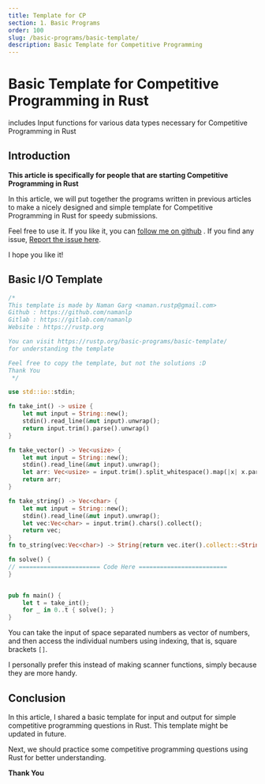 ```yaml
---
title: Template for CP
section: 1. Basic Programs
order: 100
slug: /basic-programs/basic-template/
description: Basic Template for Competitive Programming
---
```


# Basic Template for Competitive Programming in Rust
includes Input functions for various data types necessary for Competitive Programming in Rust

## Introduction

**This article is specifically for people that are starting Competitive Programming in Rust**

In this article, we will put together the programs written in previous articles to make a nicely designed and simple template for Competitive Programming in Rust for speedy submissions.

Feel free to use it. If you like it, you can [follow me on github](https://github.com/namanlp) . If you find any issue, [Report the issue here](https://github.com/namanlp/rustp).

I hope you like it!

## Basic I/O Template

```rust
/*
This template is made by Naman Garg <naman.rustp@gmail.com>
Github : https://github.com/namanlp
Gitlab : https://gitlab.com/namanlp
Website : https://rustp.org

You can visit https://rustp.org/basic-programs/basic-template/
for understanding the template

Feel free to copy the template, but not the solutions :D
Thank You
 */

use std::io::stdin;

fn take_int() -> usize {
    let mut input = String::new();
    stdin().read_line(&mut input).unwrap();
    return input.trim().parse().unwrap()
}

fn take_vector() -> Vec<usize> {
    let mut input = String::new();
    stdin().read_line(&mut input).unwrap();
    let arr: Vec<usize> = input.trim().split_whitespace().map(|x| x.parse().unwrap()).collect();
    return arr;
}

fn take_string() -> Vec<char> {
    let mut input = String::new();
    stdin().read_line(&mut input).unwrap();
    let vec:Vec<char> = input.trim().chars().collect();
    return vec;
}
fn to_string(vec:Vec<char>) -> String{return vec.iter().collect::<String>();}

fn solve() {
// ======================= Code Here =========================
}


pub fn main() {
    let t = take_int();
    for _ in 0..t { solve(); }
}
```

You can take the input of space separated numbers as vector of numbers, and then access the individual numbers using indexing, that is, square brackets `[]`.

I personally prefer this instead of making scanner functions, simply because they are more handy.

## Conclusion

In this article, I shared a basic template for input and output for simple competitive programming questions in Rust. This template might be updated in future.

Next, we should practice some competitive programming questions using Rust for better understanding.

**Thank You**